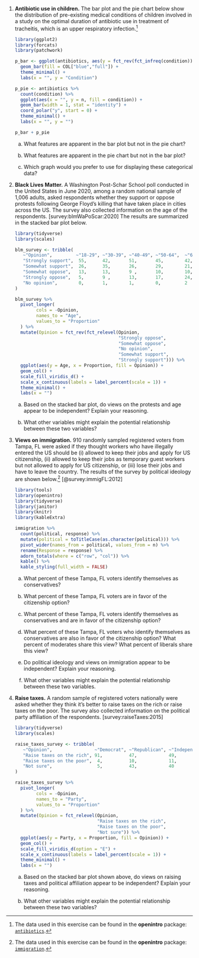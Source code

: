 1.  **Antibiotic use in children.** 
The bar plot and the pie chart below show the distribution of pre-existing medical conditions of children involved in a study on the optimal duration of antibiotic use in treatment of tracheitis, which is an upper respiratory infection.^[The data used in this exercise can be found in the **openintro** package: [`antibiotics`](http://openintrostat.github.io/openintro/reference/antibiotics.html).]

    ```r
    library(ggplot2)
    library(forcats)
    library(patchwork)
    
    p_bar <- ggplot(antibiotics, aes(y = fct_rev(fct_infreq(condition)))) +
      geom_bar(fill = COL["blue","full"]) +
      theme_minimal() +
      labs(x = "", y = "Condition")
    
    p_pie <- antibiotics %>%
      count(condition) %>%
      ggplot(aes(x = "", y = n, fill = condition)) +
      geom_bar(width = 1, stat = "identity") +
      coord_polar("y", start = 0) +
      theme_minimal() +
      labs(x = "", y = "")
    
    p_bar + p_pie
    ```

    a.  What features are apparent in the bar plot but not in the pie chart?

    b.  What features are apparent in the pie chart but not in the bar plot?

    c.  Which graph would you prefer to use for displaying these categorical data?

1.  **Black Lives Matter.** 
A Washington Post-Schar School poll conducted in the United States in June 2020, among a random national sample of 1,006 adults, asked respondents whether they support or oppose protests following George Floyd's killing that have taken place in cities across the US. 
The survey also collected information on the age of the respondents. [survey:blmWaPoScar:2020]
The results are summarized in the stacked bar plot below.

    ```r
    library(tidyverse)
    library(scales)
    
    blm_survey <- tribble(
       ~"Opinion",         ~"18-29", ~"30-39", ~"40-49", ~"50-64",	~"65+",
       "Strongly support",  55,	     42,       51,       45,	    42,
       "Somewhat support",  26,	     35,       26,       29,	    21,
       "Somewhat oppose",   13,	     13,       9 ,       10,	    10,
       "Strongly oppose",   5,       9 ,       13,       17,	    24,
       "No opinion",        0,	     1,        1,	     0,         2 
    )
    
    blm_survey %>%
      pivot_longer(
            cols = -Opinion,
            names_to = "Age",
            values_to = "Proportion"
      ) %>%
      mutate(Opinion = fct_rev(fct_relevel(Opinion, 
                                           "Strongly oppose", 
                                           "Somewhat oppose", 
                                           "No opinion", 
                                           "Somewhat support", 
                                           "Strongly support"))) %>%
      ggplot(aes(y = Age, x = Proportion, fill = Opinion)) +
      geom_col() +
      scale_fill_viridis_d() +
      scale_x_continuous(labels = label_percent(scale = 1)) +
      theme_minimal() +
      labs(x = "")
    ```
    
    a. Based on the stacked bar plot, do views on the protests and age appear to be independent? Explain your reasoning.
    
    b. What other variables might explain the potential relationship between these two variables?

1.  **Views on immigration.** 
910 randomly sampled registered voters from Tampa, FL were asked if they thought workers who have illegally entered the US should be (i) allowed to keep their jobs and apply for US citizenship, (ii) allowed to keep their jobs as temporary guest workers but not allowed to apply for US citizenship, or (iii) lose their jobs and have to leave the country. 
The results of the survey by political ideology are shown below.^[The data used in this exercise can be found in the **openintro** package: [`immigration`](http://openintrostat.github.io/openintro/reference/immigration.html).] [@survey:immigFL:2012]

    ```r
    library(tools)
    library(openintro)
    library(tidyverse)
    library(janitor)
    library(knitr)
    library(kableExtra)
    
    immigration %>%
      count(political, response) %>%
      mutate(political = toTitleCase(as.character(political))) %>%
      pivot_wider(names_from = political, values_from = n) %>%
      rename(Response = response) %>%
      adorn_totals(where = c("row", "col")) %>%
      kable() %>%
      kable_styling(full_width = FALSE)
    ```

    a.  What percent of these Tampa, FL voters identify themselves as conservatives?

    b.  What percent of these Tampa, FL voters are in favor of the citizenship option?

    c.  What percent of these Tampa, FL voters identify themselves as conservatives and are in favor of the citizenship option?

    d.  What percent of these Tampa, FL voters who identify themselves as conservatives are also in favor of the citizenship option? What percent of moderates share this view? What percent of liberals share this view?

    e.  Do political ideology and views on immigration appear to be independent? Explain your reasoning.
    
    f.  What other variables might explain the potential relationship between these two variables.

1.  **Raise taxes.** 
A random sample of registered voters nationally were asked whether they think it's better to raise taxes on the rich or raise taxes on the poor. 
The survey also collected information on the political party affiliation of the respondents. [survey:raiseTaxes:2015]

    ```r
    library(tidyverse)
    library(scales)
    
    raise_taxes_survey <- tribble(
       ~"Opinion",                ~"Democrat", ~"Republican", ~"Independent/Other",
       "Raise taxes on the rich", 91,	       47,            49,
       "Raise taxes on the poor",  4,	       10,            11,
       "Not sure",                 5,	       43,            40
    )
    
    raise_taxes_survey %>%
      pivot_longer(
            cols = -Opinion,
            names_to = "Party",
            values_to = "Proportion"
      ) %>%
      mutate(Opinion = fct_relevel(Opinion, 
                                   "Raise taxes on the rich", 
                                   "Raise taxes on the poor", 
                                   "Not sure")) %>%
      ggplot(aes(y = Party, x = Proportion, fill = Opinion)) +
      geom_col() +
      scale_fill_viridis_d(option = "E") +
      scale_x_continuous(labels = label_percent(scale = 1)) +
      theme_minimal() +
      labs(x = "")
    ```

    a. Based on the stacked bar plot shown above, do views on raising taxes and political affiliation appear to be independent? Explain your reasoning.

    b. What other variables might explain the potential relationship between these two variables?
